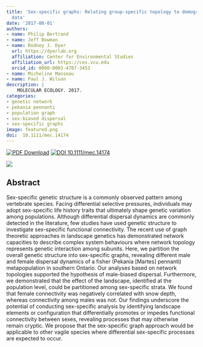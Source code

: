 ```yaml
---
title: 'Sex-specific graphs: Relating group-specific topology to demographic and landscape
  data'
date: '2017-08-01'
authors:
- name: Philip Bertrand
- name: Jeff Bowman
- name: Rodney J. Dyer
  url: https://dyerlab.org
  affiliation: Center for Environmental Studies
  affiliation_url: https://ces.vcu.edu
  orcid_id: 0000-0003-4707-3453
- name: Micheline Manseau
- name: Paul J. Wilson
description: |
    MOLECULAR ECOLOGY. 2017.  
categories: 
- genetic network
- pekania pennanti
- population graph
- sex-biased dispersal
- sex-specific graphs
image: featured.png
doi:  10.1111/mec.14174
---
```


 [![PDF Download](https://img.shields.io/badge/PDF-21B02C.svg)](https://drive.google.com/file/d/0B0T81CzLjtfPZkU4VlBTQXBtRjQ/view?usp=sharing) [![ DOI 10.1111/mec.14174](https://img.shields.io/badge/DOI-474747.svg)](https://doi.org/10.1111/mec.14174)

![]( featured.png )

## Abstract

Sex-specific genetic structure is a commonly observed pattern among vertebrate species. Facing differential selective pressures, individuals may adopt sex-specific life history traits that ultimately shape genetic variation among populations. Although differential dispersal dynamics are commonly detected in the literature, few studies have used genetic structure to investigate sex-specific functional connectivity. The recent use of graph theoretic approaches in landscape genetics has demonstrated network capacities to describe complex system behaviours where network topology represents genetic interaction among subunits. Here, we partition the overall genetic structure into sex-specific graphs, revealing different male and female dispersal dynamics of a fisher (Pekania [Martes] pennanti) metapopulation in southern Ontario. Our analyses based on network topologies supported the hypothesis of male-biased dispersal. Furthermore, we demonstrated that the effect of the landscape, identified at the population level, could be partitioned among sex-specific strata. We found that female connectivity was negatively correlated with snow depth, whereas connectivity among males was not. Our findings underscore the potential of conducting sex-specific analysis by identifying landscape elements or configuration that differentially promotes or impedes functional connectivity between sexes, revealing processes that may otherwise remain cryptic. We propose that the sex-specific graph approach would be applicable to other vagile species where differential sex-specific processes are expected to occur.

